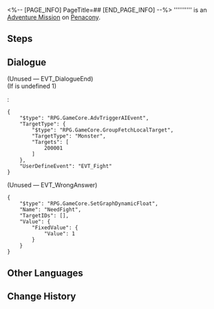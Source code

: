 <%-- [PAGE_INFO]
PageTitle=##
[END_PAGE_INFO] --%>
{{Stub|Dialogue.}}
{{Mission Infobox
|id            = 4340154
|title         = 
|image         = <!--Mission .png-->
|type          = Adventure
|event_name    = 
|chapter       = 
|requirements  = [[Trailblaze Mission]] ''[[Good Omen, My Friend]]'' completed
|summary       = <!--official mission summary from Fate's Atlas-->
|characters    = Trailblazer
|startLocation = [[Penacony]] - [[Golden Hour]]
|world         = Penacony
|area          = Golden Hour
|prev          = 
|next          = 
|rewards       = Stellar Jade*20; Clock Credits*120
}}
'''''''''' is an [[Adventure Mission]] on [[Penacony]].

==Steps==


<!--
==Gameplay Notes==

--><!--
==Trial Character==

-->
==Dialogue==
{{Stub Dialogue}}

;(Unused &mdash; EVT_DialogueEnd)
;(If {{F|NeedFight}} is undefined 1)
::<!--0.8-second delay-->
:<pre>{
	"$type": "RPG.GameCore.AdvTriggerAIEvent",
	"TargetType": {
		"$type": "RPG.GameCore.GroupFetchLocalTarget",
		"TargetType": "Monster",
		"Targets": [
			200001
		]
	},
	"UserDefineEvent": "EVT_Fight"
}</pre>

;(Unused &mdash; EVT_WrongAnswer)
<pre>{
	"$type": "RPG.GameCore.SetGraphDynamicFloat",
	"Name": "NeedFight",
	"TargetIDs": [],
	"Value": {
		"FixedValue": {
			"Value": 1
		}
	}
}</pre>
{{Dialogue End}}

==Other Languages==
{{Other Languages
|en   = 
|zhs  = 
|zht  = 
|ja   = 
|ko   = 
|es   = 
|fr   = 
|ru   = 
|th   = 
|vi   = 
|de   = 
|id   = 
|pt   = 
}}

==Change History==
{{Change History|2.0}}

